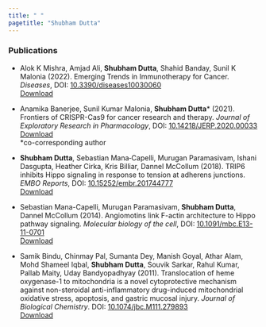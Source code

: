 ```yaml
---
title: " "
pagetitle: "Shubham Dutta"
---
```


<link rel="stylesheet" href="styles.css" type="text/css">
<link rel="stylesheet" href="academicicons/css/academicons.min.css"/>

### Publications

- Alok K Mishra, Amjad Ali, **Shubham Dutta**, Shahid Banday, Sunil K Malonia (2022). Emerging Trends in Immunotherapy for Cancer. *Diseases*, DOI: [10.3390/diseases10030060](https://doi.org/10.3390/diseases10030060)<br>
[Download](files/Immunotherapy.pdf)

- Anamika Banerjee, Sunil Kumar Malonia, **Shubham Dutta*** (2021).
Frontiers of CRISPR-Cas9 for cancer research and therapy. *Journal of Exploratory Research in Pharmacology*, DOI: [10.14218/JERP.2020.00033](https://dx.doi.org/10.14218/JERP.2020.00033)<br> [Download](files/CRISPR.pdf)<br>
*co-corresponding author

- **Shubham Dutta**, Sebastian Mana‐Capelli, Murugan Paramasivam, Ishani Dasgupta, Heather Cirka, Kris Billiar, Dannel McCollum (2018). TRIP6 inhibits Hippo signaling in response to tension at adherens junctions. *EMBO Reports*, DOI: [10.15252/embr.201744777](https://doi.org/10.15252/embr.201744777)<br>
[Download](files/TRIP6.pdf)

- Sebastian Mana-Capelli, Murugan Paramasivam, **Shubham Dutta**, Dannel McCollum (2014). Angiomotins link F-actin architecture to Hippo pathway signaling. *Molecular biology of the cell*, DOI: [10.1091/mbc.E13-11-0701](https://dx.doi.org/10.1091%2Fmbc.E13-11-0701)<br>
[Download](files/AMOT.pdf)

- Samik Bindu, Chinmay Pal, Sumanta Dey, Manish Goyal, Athar Alam, Mohd Shameel Iqbal, **Shubham Dutta**, Souvik Sarkar, Rahul Kumar, Pallab Maity, Uday Bandyopadhyay (2011). Translocation of heme oxygenase-1 to mitochondria is a novel cytoprotective mechanism against non-steroidal anti-inflammatory drug-induced mitochondrial oxidative stress, apoptosis, and gastric mucosal injury. *Journal of Biological Chemistry*. DOI: [10.1074/jbc.M111.279893](https://doi.org/10.1074/jbc.m111.279893)<br>
[Download](files/HO1.pdf)